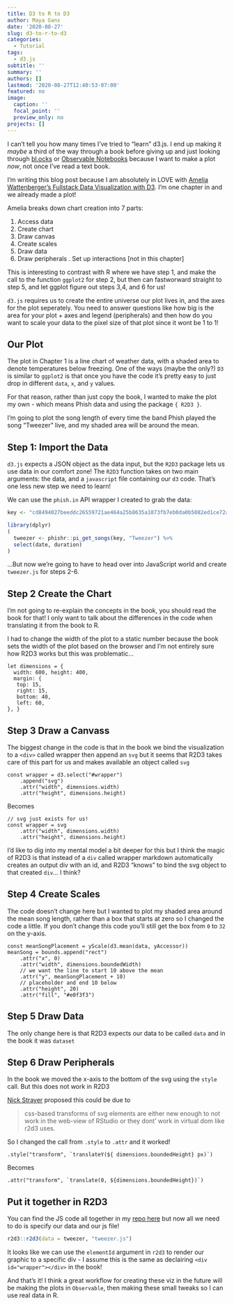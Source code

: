 ```yaml
---
title: D3 to R to D3
author: Maya Gans
date: '2020-08-27'
slug: d3-to-r-to-d3
categories:
  - Tutorial
tags:
  - d3.js
subtitle: ''
summary: ''
authors: []
lastmod: '2020-08-27T12:40:53-07:00'
featured: no
image:
  caption: ''
  focal_point: ''
  preview_only: no
projects: []
---
```


I can't tell you how many times I've tried to "learn" d3.js. I end up making it *maybe* a third of the way through a book before giving up and just looking through [bl.ocks](https://bl.ocks.org/) or [Observable Notebooks](https://observablehq.com/) because I want to make a plot *now*, not once I've read a text book.

I'm writing this blog post because I am absolutely in LOVE with [Amelia Wattenberger's Fullstack Data Visualization with D3](https://www.amazon.com/Fullstack-Data-Visualization-beautiful-visualizations/dp/0991344650). I'm one chapter in and we already made a plot!
                                                                   
Amelia breaks down chart creation into 7 parts:
                                                                   
1. Access data
2. Create chart
3. Draw canvas
4. Create scales
5. Draw data
6. Draw peripherals
. Set up interactions [not in this chapter]
                                                                 
This is interesting to contrast with R where we have step 1, and make the call to the function `ggplot2` for step 2, but then can fastworward straight to step 5, and let ggplot figure out steps 3,4, and 6 for us! 
                                                                   
`d3.js` requires us to create the entire universe our plot lives in, and the axes for the plot seperately. You need to answer questions like how big is the area for your plot + axes and legend (peripherals) and then how do you want to scale your data to the pixel size of that plot since it wont be 1 to 1! 
                                                                   
## Our Plot
                                                                   
The plot in Chapter 1 is a line chart of weather data, with a shaded area to denote temperatures below freezing. One of the ways (maybe the only?) `D3` is similar to `ggplot2` is that once you have the code it's pretty easy to just drop in different `data`, `x`, and `y` values.

For that reason, rather than just copy the book, I wanted to make the plot my own - which means Phish data and using the package `{ R2D3 }`. 

I'm going to plot the song length of every time the band Phish played the song "Tweezer" live, and my shaded area will be around the mean.
                                                                 
## Step 1: Import the Data 
                                                                 
`d3.js` expects a JSON object as the data input, but the `R2D3` package lets us use data in our comfort zone! The `R2D3` function takes on two main arguments: the data, and a `javascript` file containing our `d3` code. That's one less new step we need to learn!

We can use the `phish.in` API wrapper I created to grab the data:

```r
key <- "cd8494027beeddc26559721ae464a25b8635a1073fb7eb0da0b5082ed1ce72a30e21e2a9dfecd311fc9bf163848a2bd6"
```

```r
library(dplyr)
(
  tweezer <- phishr::pi_get_songs(key, "Tweezer") %>%
  select(date, duration)
)
```

...But now we're going to have to head over into JavaScript world and create `tweezer.js` for steps 2-6.

## Step 2 Create the Chart
                                                                 
I'm not going to re-explain the concepts in the book, you should read the book for that! I only want to talk about the differences in the code when translating it from the book to R.

I had to change the width of the plot to a static number because the book sets the width of the plot based on the browser and I'm not entirely sure how R2D3 works but this was problematic...
                                                                 
```
let dimensions = {
  width: 600, height: 400,
  margin: {
   top: 15,
   right: 15,
   bottom: 40,
   left: 60,
}, }
```
                                                                 
## Step 3 Draw a Canvass
                                                                 
The biggest change in the code is that in the book we bind the visualization to a `<div>` called wrapper then append an `svg` but it seems that R2D3 takes care of this part for us and makes available an object called `svg`
                                                                 
```
const wrapper = d3.select("#wrapper") 
    .append("svg")
    .attr("width", dimensions.width)
    .attr("height", dimensions.height)
```
                                                                 
Becomes 
                                                                 
```
// svg just exists for us! 
const wrapper = svg
    .attr("width", dimensions.width)
    .attr("height", dimensions.height)
```
                                                                 
I'd like to dig into my mental model a bit deeper for this but I think the magic of R2D3 is that instead of a `div` called wrapper markdown automatically creates an output div with an id, and R2D3 "knows" to bind the svg object to that created `div`... I think?

## Step 4 Create Scales

The code doesn't change here but I wanted to plot my shaded area around the mean song length, rather than a box that starts at zero so I changed the code a little. If you don't change this code you'll still get the box from `0` to `32` on the y-axis.
        
```                                                         
const meanSongPlacement = yScale(d3.mean(data, yAccessor))
meanSong = bounds.append("rect")
    .attr("x", 0)
    .attr("width", dimensions.boundedWidth)
    // we want the line to start 10 above the mean
    .attr("y", meanSongPlacement + 10)
    // placeholder and end 10 below
    .attr("height", 20)
    .attr("fill", "#e0f3f3")
```

## Step 5 Draw Data
                                                                 
The only change here is that R2D3 expects our data to be called `data` and in the book it was `dataset`

## Step 6 Draw Peripherals
                                                                 
In the book we moved the x-axis to the bottom of the svg using the `style` call. But this does not work in R2D3
                                                                 
[Nick Strayer](https://twitter.com/NicholasStrayer) proposed this could be due to

> css-based transforms of svg elements are either new enough to not work in the web-view of RStudio or they dont' work in virtual dom like r2d3 uses.

So I changed the call from `.style` to `.attr` and it worked!

```
.style("transform", `translateY(${ dimensions.boundedHeight} px)`)
```

Becomes 

```
.attr("transform", `translate(0, ${dimensions.boundedHeight})`)
```

## Put it together in R2D3

You can find the JS code all together in my [repo here](https://github.com/MayaGans/BayesianBabe/blob/master/content/post/2020-08-27-d3-to-r-to-d3/tweezer.js) but now all we need to do is specify our data and our js file!

```r
r2d3::r2d3(data = tweezer, "tweezer.js")
```

:::note
It looks like we can use the `elementId` argument in `r2d3` to render our graphic to a specific div - I assume this is the same as declairing `<div id="wrapper"></div>` in the book!
:::

And that's it! I think a great workflow for creating these viz in the future will be making the plots in `Observable`, then making these small tweaks so I can use real data in R.
